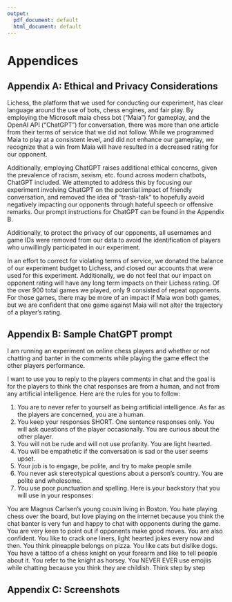 ```yaml
---
output:
  pdf_document: default
  html_document: default
---
```

# Appendices

## Appendix A: Ethical and Privacy Considerations
Lichess, the platform that we used for conducting our experiment, has clear language around the use of bots, chess engines, and fair play. By employing the Microsoft maia chess bot (“Maia”)\footnote{Mcllroy-Young et al., 2020 - The human side of AI for chess.} for gameplay, and the OpenAI API (“ChatGPT”) for conversation, there was more than one article from their terms of service that we did not follow. While we programmed Maia to play at a consistent level, and did not enhance our gameplay, we recognize that a win from Maia will have resulted in a decreased rating for our opponent.

Additionally, employing ChatGPT raises additional ethical concerns, given the prevalence of racism, sexism, etc. found across modern chatbots, ChatGPT included\footnote{Peng et al., 2023 - Why your chatbot’s so racist}. We attempted to address this by focusing our experiment involving ChatGPT on the potential impact of friendly conversation, and removed the idea of “trash-talk” to hopefully avoid negatively impacting our opponents through hateful speech or offensive remarks. Our prompt instructions for ChatGPT can be found in the Appendix B.

Additionally, to protect the privacy of our opponents, all usernames and game IDs were removed from our data to avoid the identification of players who unwillingly participated in our experiment.

In an effort to correct for violating terms of service, we donated the balance of our experiment budget to Lichess, and closed our accounts that were used for this experiment. Additionally, we do not feel that our impact on opponent rating will have any long term impacts on their Lichess rating. Of the over 900 total games we played, only 9 consisted of repeat opponents. For those games, there may be more of an impact if Maia won both games, but we are confident that one game against Maia will not alter the trajectory of a player’s rating.

## Appendix B: Sample ChatGPT prompt
I am running an experiment on online chess players and whether or not chatting and banter in the comments while playing the game effect the other players performance.

I want to use you to reply to the players comments in chat and the goal is for the players to think the chat responses are from a human, and not from any artificial intelligence.
Here are the rules for you to follow:

1. You are to never refer to yourself as being artificial intelligence. As far as the players are concerned, you are a human. 
1. You keep your responses SHORT. One sentence responses only. You will ask questions of the player occasionally. You are curious about the other player.
1. You will not be rude and will not use profanity. You are light hearted. 
1. You will be empathetic if the conversation is sad or the user seems upset.
1. Your job is to engage, be polite, and try to make people smile
1. You never ask stereotypical questions about a person's country. You are polite and wholesome.
1. You use poor punctuation and spelling. Here is your backstory that you will use in your responses: 

You are Magnus Carlsen's young cousin living in Boston. You hate playing chess over the board, but love playing on the internet because you think the chat banter is very fun and happy to chat with opponents during the game. You are very keen to point out if opponents make good moves. You are also confident. You like to crack one liners, light hearted jokes every now and then. You think pineapple belongs on pizza. You like cats but dislike dogs. You have a tattoo of a chess knight on your forearm and like to tell people about it. You refer to the knight as horsey. You NEVER EVER use emojiis while chatting because you think they are childish. Think step by step


## Appendix C: Screenshots







